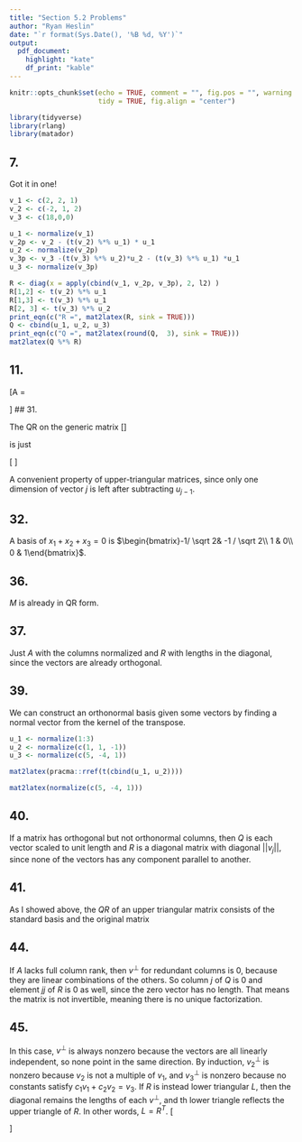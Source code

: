 ---
title: "Section 5.2 Problems"
author: "Ryan Heslin"
date: "`r format(Sys.Date(), '%B %d, %Y')`"
output: 
  pdf_document:
    highlight: "kate"
    df_print: "kable"
---

 <!-- Standard custom LaTeX commands -->
\newcommand{\abcd}{\begin{bmatrix}a&b\\
c&d\end{bmatrix}}
\newcommand{\m}[1]{\begin{bmatrix}#1\end{bmatrix}}

\newcommand{\vect}[1]{\begin{pmatrix}#1\end{pmatrix}}

\newcommand{\meq}[1]{\begin{split}#1\end{split}}

\newcommand{\bym}[1]{#1\times{m}}

\newcommand{\nby}[1]{n\times{#1}}

\newcommand{\subsp}[2]{\Bigg\{\begin{bmatrix}#1\end{bmatrix}:#2\Bigg\}}

\newcommand{\proj}[2]{\text{proj}_#1(#2)}

\newcommand{\refl}[2]{\text{refl}_#1(#2)}

\newcommand{\sumn}{\sum_{i=1}^n}

<!-- % 1: term 1 -->
<!-- % 2: subscript 1 -->
<!-- % 3: term 2 -->
<!-- % 4: subscript 2 -->
<!-- % 5. operation -->
\newcommand{\dotsn}[5]{#1_{1}#3_{1}#5{#1}_{2}#3_{2}{#5}\dots{#5}#1_{#2}#3_{#4}}

```{r setup, include=FALSE}
knitr::opts_chunk$set(echo = TRUE, comment = "", fig.pos = "", warning = FALSE,
                      tidy = TRUE, fig.align = "center")

library(tidyverse)
library(rlang)
library(matador)
```

## 7.
Got it in one!

```{r, results = "asis"}
v_1 <- c(2, 2, 1)
v_2 <- c(-2, 1, 2)
v_3 <- c(18,0,0)

u_1 <- normalize(v_1)
v_2p <- v_2 - (t(v_2) %*% u_1) * u_1
u_2 <- normalize(v_2p)
v_3p <- v_3 -(t(v_3) %*% u_2)*u_2 - (t(v_3) %*% u_1) *u_1
u_3 <- normalize(v_3p)

R <- diag(x = apply(cbind(v_1, v_2p, v_3p), 2, l2) )
R[1,2] <- t(v_2) %*% u_1
R[1,3] <- t(v_3) %*% u_1
R[2, 3] <- t(v_3) %*% u_2
print_eqn(c("R =", mat2latex(R, sink = TRUE)))
Q <- cbind(u_1, u_2, u_3)
print_eqn(c("Q =", mat2latex(round(Q,  3), sink = TRUE)))
mat2latex(Q %*% R)
```

## 11.


\[A = \begin{bmatrix}
4/5 &-1/5\\
0 & 2/15\\
0 & 14/15\\
3/5 & 4/15
\end{bmatrix}
\begin{bmatrix}
5 & 10\\
0 & 15
\end{bmatrix}
\]
## 31.

The QR on the generic matrix
\[\m{a & b &d\\
0 &c & e \\
0 & 0 &f}\]

is just

\[\m{1&0 &0\\
0&1&0\\
0 &0 &1}
\m{a & b &d\\
0 &c & e \\
0 & 0 &f}\]

A convenient property of upper-triangular matrices,
since only one dimension of vector $j$ is left after subtracting $u_{j-1}$.

## 32.

A basis of $x_1 + x_2 +x_3 = 0$ is $\m{-1/ \sqrt 2& -1 / \sqrt 2\\ 1 & 0\\ 0 & 1}$.

## 36.

$M$ is already in QR form.

## 37.

Just $A$ with the columns normalized and $R$ with lengths in the diagonal,
since the vectors are already orthogonal.

## 39.

We can construct an orthonormal basis given some
vectors by finding a normal vector from the kernel
of the transpose.

```{r, results = "asis"}
u_1 <- normalize(1:3)
u_2 <- normalize(c(1, 1, -1))
u_3 <- normalize(c(5, -4, 1))

mat2latex(pracma::rref(t(cbind(u_1, u_2))))

mat2latex(normalize(c(5, -4, 1)))
```

## 40.

If a matrix has orthogonal but not orthonormal columns, then $Q$ is each vector scaled to unit length and $R$ is a diagonal matrix with diagonal $||v_j||$, since none of the vectors has any component parallel to another.

## 41.

As I showed above, the $QR$ of an upper triangular matrix consists of the standard basis and the original matrix

## 44.

If $A$ lacks full column rank, then $v^{\perp}$ for redundant columns is 0, because they are linear combinations of the others. So column $j$ of $Q$ is 0 and element $jj$ of $R$ is 0 as well, since the zero vector has no length. That means the matrix is not invertible, meaning there is no unique factorization.

## 45.

In this case, $v^{\perp}$ is always nonzero because the vectors are all linearly independent, so none point in the same direction. By induction, $v_2^{\perp}$ is nonzero because $v_2$ is not a multiple of $v_1$, and $v_3^{\perp}$ is nonzero because no constants satisfy $c_1v_1 +c_2v_2 = v_3$. If $R$ is instead lower triangular $L$, then
the diagonal remains the lengths of each $v^{\perp}$, and th lower triangle
reflects the upper triangle of $R$. In other words, $L=R^T$.
\[
\begin{bmatrix}
  0 & 2 & 3\\
  4 & 5 & 6
\end{bmatrix}
\]
